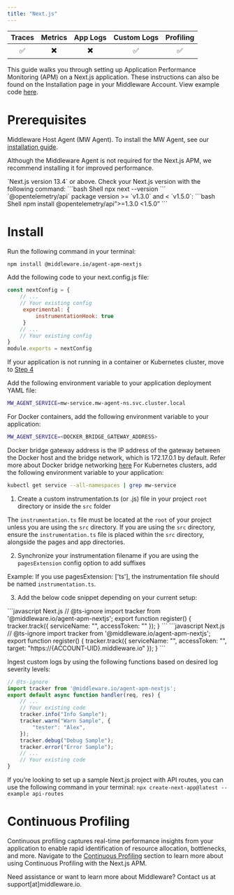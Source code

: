 ```yaml
---
title: "Next.js"
---
```

<a target="_blank" href="https://www.npmjs.com/package/@middleware.io/agent-apm-nextjs">
    <span style={{
        background: "url(https://img.shields.io/npm/v/%40middleware.io%2Fagent-apm-nextjs) no-repeat",
        width: "125px",
        height: "20px",
        display: "inline-block",
    }}/>
</a>

| Traces | Metrics | App Logs | Custom Logs | Profiling |
| :----: | :-----: | :------: | :---------: | :-------: |
| ✅ | ✖️ | ✖️ | ✅ | ✅ |


This guide walks you through setting up Application Performance Monitoring (APM) on a Next.js application. These instructions can also be found on the Installation page in your Middleware Account. View example code [here](https://github.com/middleware-labs/demo-apm/tree/master/nextjs).

# Prerequisites

<Steps>

  <Step title="MW Host Agent">
   Middleware Host Agent (MW Agent). To install the MW Agent, see our <a href="https://docs.middleware.io/docs/agent-installation/overview"> installation guide</a>. 
  
   <Note> Although the Middleware Agent is not required for the Next.js APM, we recommend installing it for improved performance. </Note>
  
  </Step>

  <Step title="Next.js Version">
   `Next.js version 13.4` or above. Check your Next.js version with the following command:
    ```bash Shell
    npx next --version
    ```

  </Step>

  <Step title="OpenTelemetry Version">
    `@opentelemetry/api` package version >= `v1.3.0` and < `v1.5.0`:
    ```bash Shell
    npm install @opentelemetry/api”>=1.3.0 <1.5.0”
    ```
  </Step>

</Steps>

# Install

<Accordion title="Step 1: Install Next.js APM Package">

Run the following command in your terminal:
```bash Shell 
npm install @middleware.io/agent-apm-nextjs
```
</Accordion>

<Accordion title="Step 2: Modify Config File">

Add the following code to your next.config.js file:

```javascript Next.js
const nextConfig = {
    // ...
    // Your existing config
     experimental: {
         instrumentationHook: true
     }
    // ...
    // Your existing config
}
module.exports = nextConfig
```
</Accordion>

<Accordion title="Step 3: Container Variables">

<Note>If your application is not running in a container or Kubernetes cluster, move to [Step 4](#step-4-create-instrumentation-file)</Note> 

Add the following environment variable to your application deployment YAML file:

```bash Shell
MW_AGENT_SERVICE=mw-service.mw-agent-ns.svc.cluster.local
```

For Docker containers, add the following environment variable to your application:

```bash Shell
MW_AGENT_SERVICE=<DOCKER_BRIDGE_GATEWAY_ADDRESS>
```
<Note> Docker bridge gateway address is the IP address of the gateway between the Docker host and the bridge network, which is 172.17.0.1 by default. 
Refer more about Docker bridge networking [here](https://docs.docker.com/network/network-tutorial-standalone/) </Note>
For Kubernetes clusters, add the following environment variable to your application:
```bash Shell
kubectl get service --all-namespaces | grep mw-service
```
</Accordion>

<Accordion title="Step 4: Create Instrumentation File">

1. Create a custom instrumentation.ts (or .js) file in your project `root` directory or inside the `src` folder

<Warning>The `instrumentation.ts` file must be located at the `root` of your project unless you are using the `src` directory. If you are using the `src` directory, ensure the `instrumentation.ts` file is placed within the `src` directory, alongside the pages and app directories.</Warning>

2. Synchronize your instrumentation filename if you are using the `pagesExtension` config option to add suffixes

<Note> Example: If you use pagesExtension: ['ts'], the instrumentation file should be named `instrumentation.ts`. </Note>

3. Add the below code snippet depending on your current setup:

<Tabs>
  <Tab title="MW Agent Installed">
    ```javascript Next.js
        // @ts-ignore
        import tracker from '@middleware.io/agent-apm-nextjs';
        export function register() {
            tracker.track({
                serviceName: "<SERVICE-NAME>",
                accessToken: "<xxxxxxxxxx>"
            });
        }
    ```
  </Tab>
  <Tab title="MW Agent NOT Installed">
    ```javascript Next.js
        // @ts-ignore
        import tracker from '@middleware.io/agent-apm-nextjs';
        export function register() {
            tracker.track({
                serviceName: "<SERVICE-NAME>",
                accessToken: "<ACCESS-TOKEN>",
                target: "https://{ACCOUNT-UID}.middleware.io"
            });
        }
    ```
  </Tab>
</Tabs>

</Accordion>

<Accordion title="Step 5: Enable Logging">

Ingest custom logs by using the following functions based on desired log severity levels:

```javascript Next.js
// @ts-ignore
import tracker from '@middleware.io/agent-apm-nextjs';
export default async function handler(req, res) {
    // ...
    // Your existing code
    tracker.info("Info Sample");
    tracker.warn("Warn Sample", {
        "tester": "Alex",
    });
    tracker.debug("Debug Sample");
    tracker.error("Error Sample");
    // ...
    // Your existing code
}
```
</Accordion>

<Accordion title="Step 6: Deploy your Project">

<Note>If you’re looking to set up a sample Next.js project with API routes, you can use the following command in your terminal: `npx create-next-app@latest --example api-routes`</Note>

</Accordion>

# Continuous Profiling

Continuous profiling captures real-time performance insights from your application to enable rapid identification of resource allocation, bottlenecks, and more. Navigate to the [Continuous Profiling](https://docs.middleware.io/workflow/profiling#continuous-profiling) section to learn more about using Continuous Profiling with the Next.js APM.

<Note> Need assistance or want to learn more about Middleware? Contact us at support[at]middleware.io. </Note>

